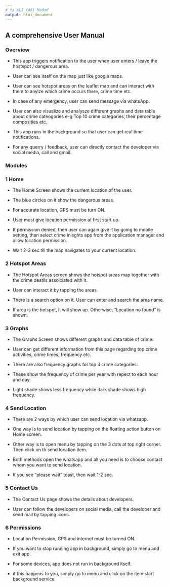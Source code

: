 ---
# Ya ALI (AS) Madad
output: html_document
---

## A comprehensive User Manual

### Overview

* This app triggers notification to the user when user enters / leave the hostspot / dangerous area.

* User can see itself on the map just like google maps.

* User can see hotspot areas on the leaflet map and can interact with them to anylze which crime occurs there, crime time etc.

* In case of any emergency, user can send message via whatsApp.

* User can also visualize and analysze different graphs and data table about crime cateogories e-g Top 10 crime categories, their percentage composities etc.

* This app runs in the background so that user can get real time notifications.

* For any querry / feedback, user can directly contact the developer via social media, call and gmail.

### Modules

### 1 Home

* The Home Screen shows the current location of the user.

* The blue circles on it show the dangerous areas.

* For accurate location, GPS must be turn ON.

* User must give location permission at first start up.

* If permission denied, then user can again give it by going to mobile setting, then select crime inisghts app from the application manager and allow location permission.

* Wait 2-3 sec till the map navigates to your current location.


### 2 Hotspot Areas

* The Hotspot Areas screen shows the hotspot areas map together with the crime deatils assoiciated with it.

* User can interact it by tapping the areas.

* There is a search option on it. User can enter and search the area name.

* If area is the hotspot, it will show up. Otherwise, "Location no found" is shown.


### 3 Graphs

* The Graphs Screen shows different graphs and data table of crime.

* User can get different information from this page regarding top crime activities, crime times, frequency etc.

* There are also frequency graphs for top 3 crime categories.

* These show the frequency of crime per year with repect to each hour and day.

* Light shade shows less frequency while dark shade shows high frequency.


### 4 Send Location

* There are 2 ways by which user can send location via whatsapp.

* One way is to send location by tapping on the floating action button on Home screen.

* Other way is to open menu by tapping on the 3 dots at top right corner. Then click on th send location item.

* Both methods open the whatsapp and all you need is to choose contact whom you want to send location.

* If you see "please wait" toast, then wait 1-2 sec.


### 5 Contact Us

* The Contact Us page shows the details about developers.

* User can follow the developers on social media, call the developer and send mail by tapping icons.


### 6 Permissions

* Location Permission, GPS and internet must be turned ON.

* If you want to stop running app in background, simply go to menu and exit app.

* For some devices, app does not run in background itself.

* if this happens to you, simply go to menu and click on the item start background service